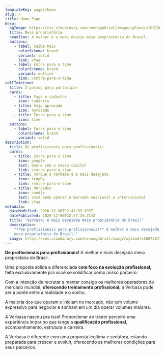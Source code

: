 ```yaml
---
templateKey: pages/home
slug: /
title: Home Page
hero:
  bgImage: https://res.cloudinary.com/nennogabriel/image/upload/v1607367322/Verbasa/woman-with-black-skin-coffe-phone_yvduyn.jpg
  title: Mesa proprietária
  headline: A melhor e a mais deseja mesa proprietária do Brasil.
  buttons:
    - label: Saiba Mais
      colorScheme: brand
      variant: solid
      link: /faq
    - label: Entre para o time
      colorScheme: brand
      variant: outline
      link: /entre-para-o-time
callToAction:
  title: 3 passos para participar
  cards:
    - title: Faça o cadastro
      icon: cadastro
    - title: Seja aprovado
      icon: aprovado
    - title: Entre para o time
      icon: time
  buttons:
    - label: Entre para o time
      colorScheme: brand
      variant: solid
description:
  title: De profissionais para profissionais!
  cards:
    - title: Entre para o time
      icon: people
      text: Opere com o nosso capital
      link: /entre-para-o-time
    - title: Porque a Verbasa é a mais desejada
      icon: trophy
      link: /entre-para-o-time
    - title: Mercados
      icon: candle
      text: Você pode operar o mercado nascional e internacional
      link: /faq
metadata:
  dateModified: 2020-12-06T22:47:33.995Z
  datePublished: 2020-12-06T22:47:34.214Z
  title: "Verbasa: A mais desejada mesa proprietária do Brasil"
  description:
    "**De profissionais para profissionais!** A melhor e mais desejada
    mesa proprietária do Brasil."
  image: https://res.cloudinary.com/nennogabriel/image/upload/v1607367321/Verbasa/ogimage_a3knjq.jpg
---
```


**De profissionais para profissionais!** A melhor e mais desejada mesa proprietária do Brasil.

Uma proposta sólida e diferenciada **com foco na evolução profissional**, feita exclusivamente pra você se solidificar como nosso parceiro.

Com a intenção de recrutar e manter consigo os melhores operadores do mercado mundial, **oferecendo treinamento profissional**, a Verbasa pode ser a ponte entre a realidade e o sonho.

A maioria dos que operam e iniciam no mercado, não tem volume expressivo para negociar e sonham em um dia operar volumes maiores.

A Verbasa nasceu pra isso! Proporcionar ao trader parceiro uma experiência ímpar no que tange a **qualificação profissional**, acompanhamento, estrutura e carreira.

A Verbasa é diferente com uma proposta legítima e sedutora, estando preparada para crescer e evoluir, oferecendo as melhores condições para seus parceiros.
